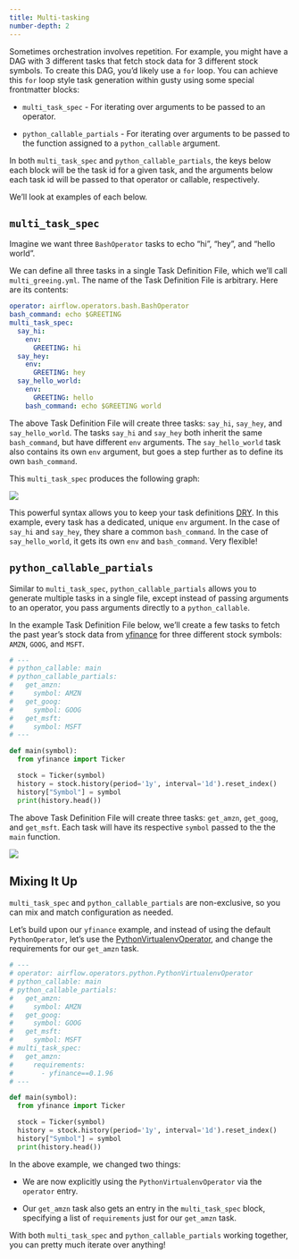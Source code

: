 ```yaml
---
title: Multi-tasking
number-depth: 2
---
```


Sometimes orchestration involves repetition. For example, you might have a DAG with 3 different tasks that fetch stock data for 3 different stock symbols. To create this DAG, you'd likely use a `for` loop. You can achieve this `for` loop style task generation within gusty using some special frontmatter blocks:

- `multi_task_spec` - For iterating over arguments to be passed to an operator.

- `python_callable_partials` - For iterating over arguments to be passed to the function assigned to a `python_callable` argument.

In both `multi_task_spec` and `python_callable_partials`, the keys below each block will be the task id for a given task, and the arguments below each task id will be passed to that operator or callable, respectively.

We'll look at examples of each below.

## `multi_task_spec`

Imagine we want three `BashOperator` tasks to echo "hi", "hey", and "hello world".

We can define all three tasks in a single Task Definition File, which we'll call `multi_greeing.yml`. The name of the Task Definition File is arbitrary. Here are its contents:

```yaml
operator: airflow.operators.bash.BashOperator
bash_command: echo $GREETING
multi_task_spec:
  say_hi:
    env:
      GREETING: hi
  say_hey:
    env:
      GREETING: hey
  say_hello_world:
    env:
      GREETING: hello
    bash_command: echo $GREETING world
```

The above Task Definition File will create three tasks: `say_hi`, `say_hey`, and `say_hello_world`. The tasks `say_hi` and `say_hey` both inherit the same `bash_command`, but have different `env` arguments. The `say_hello_world` task also contains its own `env` argument, but goes a step further as to define its own `bash_command`.

This `multi_task_spec` produces the following graph:


![](media/images/multi-tasking/multi-hello.png){fig-align="center"}

This powerful syntax allows you to keep your task definitions [DRY](https://en.wikipedia.org/wiki/Don%27t_repeat_yourself). In this example, every task has a dedicated, unique `env` argument. In the case of `say_hi` and `say_hey`, they share a common `bash_command`. In the case of `say_hello_world`, it gets its own `env` and `bash_command`. Very flexible!

## `python_callable_partials`

Similar to `multi_task_spec`, `python_callable_partials` allows you to generate multiple tasks in a single file, except instead of passing arguments to an operator, you pass arguments directly to a `python_callable`.

In the example Task Definition File below, we'll create a few tasks to fetch the past year's stock data from [yfinance](https://pypi.org/project/yfinance/) for three different stock symbols: `AMZN`, `GOOG`, and `MSFT`.

```python
# ---
# python_callable: main
# python_callable_partials:
#   get_amzn:
#     symbol: AMZN
#   get_goog:
#     symbol: GOOG
#   get_msft:
#     symbol: MSFT
# ---

def main(symbol):
  from yfinance import Ticker

  stock = Ticker(symbol)
  history = stock.history(period='1y', interval='1d').reset_index()
  history["Symbol"] = symbol
  print(history.head())
```

The above Task Definition File will create three tasks: `get_amzn`, `get_goog`, and `get_msft`. Each task will have its respective `symbol` passed to the the `main` function.

![](media/images/multi-tasking/multi-stock.png){fig-align="center"}

## Mixing It Up

`multi_task_spec` and `python_callable_partials` are non-exclusive, so you can mix and match configuration as needed.

Let's build upon our `yfinance` example, and instead of using the default `PythonOperator`, let's use the [PythonVirtualenvOperator](https://airflow.apache.org/docs/apache-airflow/stable/_api/airflow/operators/python/index.html#airflow.operators.python.PythonVirtualenvOperator), and change the requirements for our `get_amzn` task.

```python
# ---
# operator: airflow.operators.python.PythonVirtualenvOperator
# python_callable: main
# python_callable_partials:
#   get_amzn:
#     symbol: AMZN
#   get_goog:
#     symbol: GOOG
#   get_msft:
#     symbol: MSFT
# multi_task_spec:
#   get_amzn:
#     requirements:
#       - yfinance==0.1.96
# ---

def main(symbol):
  from yfinance import Ticker

  stock = Ticker(symbol)
  history = stock.history(period='1y', interval='1d').reset_index()
  history["Symbol"] = symbol
  print(history.head())
```

In the above example, we changed two things:

- We are now explicitly using the `PythonVirtualenvOperator` via the `operator` entry.

- Our `get_amzn` task also gets an entry in the `multi_task_spec` block, specifying a list of `requirements` just for our `get_amzn` task.

With both `multi_task_spec` and `python_callable_partials` working together, you can pretty much iterate over anything!
